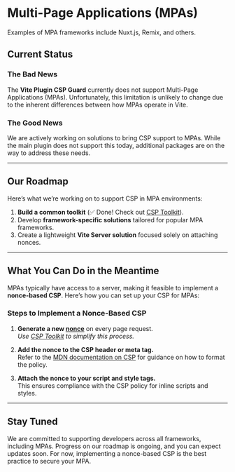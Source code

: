 
# Multi-Page Applications (MPAs)

<Callout type="info">
Examples of MPA frameworks include Nuxt.js, Remix, and others.
</Callout>

## Current Status

### The Bad News
The **Vite Plugin CSP Guard** currently does not support Multi-Page Applications (MPAs). Unfortunately, this limitation is unlikely to change due to the inherent differences between how MPAs operate in Vite.

### The Good News
We are actively working on solutions to bring CSP support to MPAs. While the main plugin does not support this today, additional packages are on the way to address these needs.

---

## Our Roadmap
Here’s what we’re working on to support CSP in MPA environments:

1. **Build a common toolkit** (✅ Done! Check out [CSP Toolkit](https://www.npmjs.com/package/csp-toolkit)).
2. Develop **framework-specific solutions** tailored for popular MPA frameworks.
3. Create a lightweight **Vite Server solution** focused solely on attaching nonces.

---

## What You Can Do in the Meantime

MPAs typically have access to a server, making it feasible to implement a **nonce-based CSP**. Here’s how you can set up your CSP for MPAs:

### Steps to Implement a Nonce-Based CSP

1. **Generate a new [nonce](https://developer.mozilla.org/en-US/docs/Web/HTML/Global_attributes/nonce)** on every page request.  
   *Use [CSP Toolkit](https://www.npmjs.com/package/csp-toolkit) to simplify this process.*

2. **Add the nonce to the CSP header or meta tag.**  
   Refer to the [MDN documentation on CSP](https://developer.mozilla.org/en-US/docs/Web/HTTP/CSP) for guidance on how to format the policy.

3. **Attach the nonce to your script and style tags.**  
   This ensures compliance with the CSP policy for inline scripts and styles.

---

## Stay Tuned

We are committed to supporting developers across all frameworks, including MPAs. Progress on our roadmap is ongoing, and you can expect updates soon. For now, implementing a nonce-based CSP is the best practice to secure your MPA.